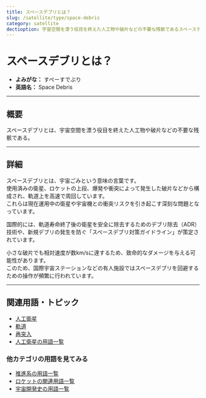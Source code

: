 ```yaml
---
title: スペースデブリとは？
slug: /satellite/type/space-debris
category: satellite
dectioption: 宇宙空間を漂う役目を終えた人工物や破片などの不要な残骸であるスペースデブリの意味・定義・内容について解説します。  
---
```



<Head>
  <script type="application/ld+json">
    {`{
      "@context": "https://schema.org",
      "@type": "DefinedTerm",
      "name": "スペースデブリ",
      "inDefinedTermSet": "https://www.space-portal.org",
      "termCode": "satellite/type/space-debris",
      "description": "宇宙空間を漂う役目を終えた人工物や破片などの不要な残骸であるスペースデブリの意味・定義・内容について解説します。  ",
      "url": "https://www.space-portal.org/docs/satellite/type/space-debris"
    }`}
  </script>
</Head>

# スペースデブリとは？

- **よみがな：** すぺーすでぶり  
- **英語名：** Space Debris  

---

## 概要

スペースデブリとは、宇宙空間を漂う役目を終えた人工物や破片などの不要な残骸である。  

---

## 詳細

スペースデブリとは、宇宙ごみという意味の言葉です。  
使用済みの衛星、ロケットの上段、爆発や衝突によって発生した破片などから構成され、軌道上を高速で周回しています。  
これらは現在運用中の衛星や宇宙機との衝突リスクを引き起こす深刻な問題となっています。  

国際的には、軌道寿命終了後の衛星を安全に除去するためのデブリ除去（ADR）技術や、新規デブリの発生を防ぐ「スペースデブリ対策ガイドライン」が策定されています。  

小さな破片でも相対速度が数km/sに達するため、致命的なダメージを与える可能性があります。  
このため、国際宇宙ステーションなどの有人施設ではスペースデブリを回避するための操作が頻繁に行われています。  

---

## 関連用語・トピック

- [人工衛星](/docs/satellite/satellite)
- [軌道](/docs/orbit/orbit)
- [再突入](/docs/explorer/technology/reentry)
- [人工衛星の用語一覧](/docs/category/satellite)

### 他カテゴリの用語を見てみる
- [推進系の用語一覧](/docs/category/propulsion)
- [ロケットの関連用語一覧](/docs/category/rocket)
- [宇宙開発史の用語一覧](/docs/category/history)
